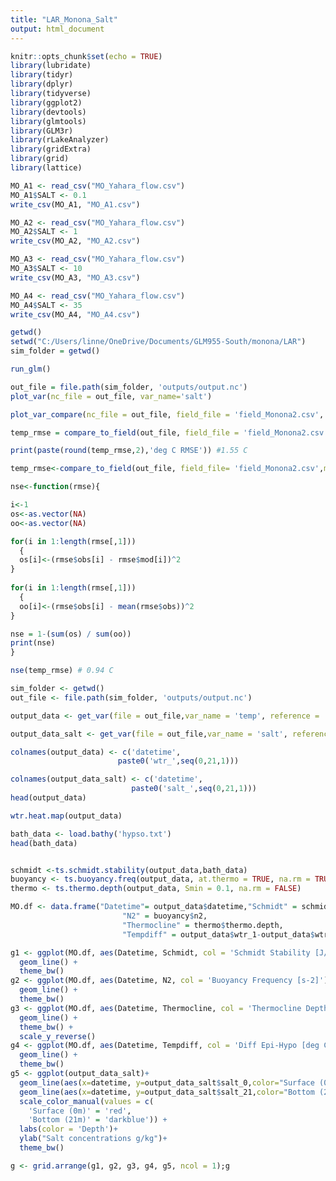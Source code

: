 ```yaml
---
title: "LAR_Monona_Salt"
output: html_document
---
```


```r
knitr::opts_chunk$set(echo = TRUE)
library(lubridate)
library(tidyr)
library(dplyr)
library(tidyverse)
library(ggplot2)
library(devtools)
library(glmtools)
library(GLM3r)
library(rLakeAnalyzer)
library(gridExtra)
library(grid)
library(lattice)
```

```r
MO_A1 <- read_csv("MO_Yahara_flow.csv")
MO_A1$SALT <- 0.1
write_csv(MO_A1, "MO_A1.csv")

MO_A2 <- read_csv("MO_Yahara_flow.csv")
MO_A2$SALT <- 1 
write_csv(MO_A2, "MO_A2.csv")

MO_A3 <- read_csv("MO_Yahara_flow.csv")
MO_A3$SALT <- 10
write_csv(MO_A3, "MO_A3.csv")

MO_A4 <- read_csv("MO_Yahara_flow.csv")
MO_A4$SALT <- 35
write_csv(MO_A4, "MO_A4.csv")


```

```r
getwd()
setwd("C:/Users/linne/OneDrive/Documents/GLM955-South/monona/LAR")
sim_folder = getwd()

run_glm()

out_file = file.path(sim_folder, 'outputs/output.nc')
plot_var(nc_file = out_file, var_name='salt')

plot_var_compare(nc_file = out_file, field_file = 'field_Monona2.csv', var_name = 'temp')

temp_rmse = compare_to_field(out_file, field_file = 'field_Monona2.csv', metric='water.temperature', as_value=F)

print(paste(round(temp_rmse,2),'deg C RMSE')) #1.55 C

temp_rmse<-compare_to_field(out_file, field_file= 'field_Monona2.csv',metric= 'water.temperature', as_value= T, precision= 'hours')

nse<-function(rmse){

i<-1
os<-as.vector(NA)
oo<-as.vector(NA)

for(i in 1:length(rmse[,1]))
  {
  os[i]<-(rmse$obs[i] - rmse$mod[i])^2
}
  
for(i in 1:length(rmse[,1]))
  {
  oo[i]<-(rmse$obs[i] - mean(rmse$obs))^2
}

nse = 1-(sum(os) / sum(oo))
print(nse)
}

nse(temp_rmse) # 0.94 C
```




```r
sim_folder <- getwd()
out_file <- file.path(sim_folder, 'outputs/output.nc')

output_data <- get_var(file = out_file,var_name = 'temp', reference = 'surface',z_out = seq(0,21,1))

output_data_salt <- get_var(file = out_file,var_name = 'salt', reference = 'surface',z_out = seq(0,21,1))

colnames(output_data) <- c('datetime',
                        paste0('wtr_',seq(0,21,1)))

colnames(output_data_salt) <- c('datetime',
                           paste0('salt_',seq(0,21,1)))
head(output_data)

wtr.heat.map(output_data)

bath_data <- load.bathy('hypso.txt')
head(bath_data)


schmidt <-ts.schmidt.stability(output_data,bath_data)
buoyancy <- ts.buoyancy.freq(output_data, at.thermo = TRUE, na.rm = TRUE)
thermo <- ts.thermo.depth(output_data, Smin = 0.1, na.rm = FALSE)

MO.df <- data.frame("Datetime"= output_data$datetime,"Schmidt" = schmidt$schmidt.stability, 
                         "N2" = buoyancy$n2, 
                         "Thermocline" = thermo$thermo.depth, 
                         "Tempdiff" = output_data$wtr_1-output_data$wtr_21)

g1 <- ggplot(MO.df, aes(Datetime, Schmidt, col = 'Schmidt Stability [J/m2]')) +
  geom_line() +
  theme_bw()
g2 <- ggplot(MO.df, aes(Datetime, N2, col = 'Buoyancy Frequency [s-2]')) +
  geom_line() +
  theme_bw()
g3 <- ggplot(MO.df, aes(Datetime, Thermocline, col = 'Thermocline Depth [m]')) +
  geom_line() +
  theme_bw() +
  scale_y_reverse()
g4 <- ggplot(MO.df, aes(Datetime, Tempdiff, col = 'Diff Epi-Hypo [deg C]')) +
  geom_line() +
  theme_bw()
g5 <- ggplot(output_data_salt)+
  geom_line(aes(x=datetime, y=output_data_salt$salt_0,color="Surface (0m)"))+
  geom_line(aes(x=datetime, y=output_data_salt$salt_21,color="Bottom (21m)"))+
  scale_color_manual(values = c(
    'Surface (0m)' = 'red',
    'Bottom (21m)' = 'darkblue')) +
  labs(color = 'Depth')+
  ylab("Salt concentrations g/kg")+
  theme_bw()

g <- grid.arrange(g1, g2, g3, g4, g5, ncol = 1);g
```